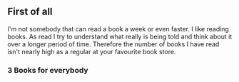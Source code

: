 ## First of all

I'm not somebody that can read a book a week or even faster. I like reading books.
As read I try to understand what really is being told and think about it over a longer period of time.
Therefore the number of books I have read isn't nearly high as a regular at your favourite book store.

### 3 Books for everybody
